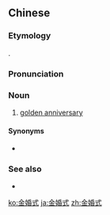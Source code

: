 ==Chinese==
{{zh-forms|type=21}}

===Etymology===
{{borrowing|zh|ja|-}} {{ja-r|金婚式|きんこんしき}}.

===Pronunciation===
{{zh-pron
|m=jīnhūnshì
|c=gam1 fan1 sik1
|mn=kim-hun-sek
|cat=n
}}

===Noun===
{{zh-noun}}

# [[golden anniversary]]

====Synonyms====
* {{zh-l|金婚}}

===See also===
* {{zh-l|銀婚式}}

[[ko:金婚式]]
[[ja:金婚式]]
[[zh:金婚式]]